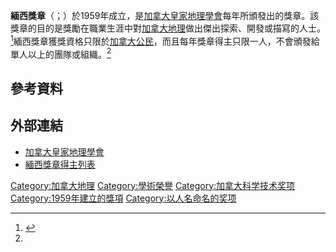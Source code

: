 '''緬西獎章'''（{{lang-en|'''Massey Medal'''}}；{{lang-fr|'''Médaille Massey '''}}）於1959年成立，是[[加拿大皇家地理學會|加拿大皇家地理學會]]每年所頒發出的獎章。該獎章的目的是獎勵在職業生涯中對[[加拿大地理|加拿大地理]]做出傑出探索、開發或描寫的人士。<ref name=massey>{{citeweb|url=http://www.rcgs.org/awards/massey_medal/|title=Massey Medal|work=[[加拿大皇家地理學會|加拿大皇家地理學會]]|year=2009|accessdate=2009-12-02}}</ref>緬西獎章獲獎資格只限於[[加拿大公民|加拿大公民]]，而且每年獎章得主只限一人，不會頒發給單人以上的團隊或組織。<ref name=massey></ref>

==參考資料==
{{reflist}}

==外部連結==
*[http://www.rcgs.org 加拿大皇家地理學會]{{en}}
*[http://www.rcgs.org/awards/massey_medal/previous_winners.asp 緬西獎章得主列表] {{Wayback|url=http://www.rcgs.org/awards/massey_medal/previous_winners.asp |date=20190510164827 }}{{en}}

{{DEFAULTSORT:Massey}}
[[Category:加拿大地理|Category:加拿大地理]]
[[Category:學術榮譽|Category:學術榮譽]]
[[Category:加拿大科学技术奖项|Category:加拿大科学技术奖项]]
[[Category:1959年建立的獎項|Category:1959年建立的獎項]]
[[Category:以人名命名的奖项|Category:以人名命名的奖项]]